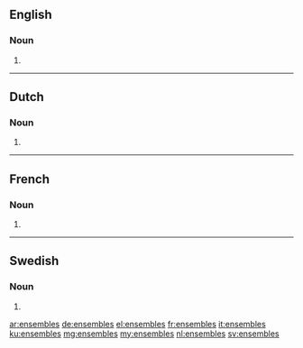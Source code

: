 ==English==

===Noun===
{{head|en|plural}}

# {{plural of|ensemble|lang=en|nocat=1}}

----

==Dutch==

===Noun===

{{head|nl}}

# {{nl-noun form of|pl|ensemble}}

----

==French==

===Noun===
{{head|fr|plural}}

# {{plural of|ensemble|lang=fr|nocat=1}}

----

==Swedish==

===Noun===
{{head|sv|noun form}}

# {{sv-noun-form-indef-gen|ensemble}}

[[ar:ensembles]]
[[de:ensembles]]
[[el:ensembles]]
[[fr:ensembles]]
[[it:ensembles]]
[[ku:ensembles]]
[[mg:ensembles]]
[[my:ensembles]]
[[nl:ensembles]]
[[sv:ensembles]]